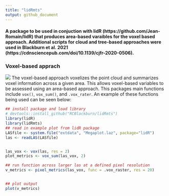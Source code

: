 ```yaml
---
title: "lidRmts"
output: github_document
---
```


#### A package to be used in conjuction with lidR (https://github.com/Jean-Romain/lidR) that produces area-based varaibles for the voxel based approach. Additional scripts for cloud and tree-based approaches were used in Blackburn et al. 2021 (https://cdnsciencepub.com/doi/10.1139/cjfr-2020-0506). 

### Voxel-based apprach 

![](viz/voxel.gif)
The voxel-based approach voxelizes the point cloud and summarizes voxel information across a given area. This allows voxel-based variables to be assessed using an area-based approach. This packages main functions include `vox()`, `vox_sum()`, and `.vox_rater`. An example of these functions being used can be seen below:

```r
## install package and load library
# devtools::install_github("RCBlackburn/lidRmts")
library(lidR)
library(lidRmts)
## read in example plot from lidR package
LASfile <- system.file("extdata", "Megaplot.laz", package="lidR")
las <- readLAS(LASfile)


las_vox <- vox(las, res = 2)
plot_metrics <- vox_sum(las_vox, 2)

## run function across larger las at a defined pixel resolution
v_metrics <- pixel_metrics(las_vox, func = .vox_raster, res = 20)


## plot output
plot(v_metrics)

```

